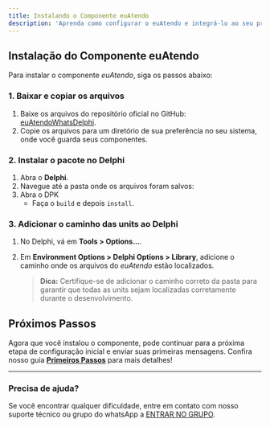 ```yaml
---
title: Instalando o Componente euAtendo
description: 'Aprenda como configurar o euAtendo e integrá-lo ao seu projeto Delphi.'
---
```


## Instalação do Componente euAtendo

Para instalar o componente *euAtendo*, siga os passos abaixo:

### 1. Baixar e copiar os arquivos

1. Baixe os arquivos do repositório oficial no GitHub: [euAtendoWhatsDelphi](https://github.com/paulojuniorbls/euAtendoWhatsDelphi).
2. Copie os arquivos para um diretório de sua preferência no seu sistema, onde você guarda seus componentes.

### 2. Instalar o pacote no Delphi

1. Abra o **Delphi**.
2. Navegue até a pasta onde os arquivos foram salvos:
3. Abra o DPK
   - Faça o  `build` e depois `install`.

### 3. Adicionar o caminho das units ao Delphi

1. No Delphi, vá em **Tools > Options...**.
2. Em **Environment Options > Delphi Options > Library**, adicione o caminho onde os arquivos do *euAtendo* estão localizados.

   > **Dica:** Certifique-se de adicionar o caminho correto da pasta para garantir que todas as units sejam localizadas corretamente durante o desenvolvimento.

## Próximos Passos

Agora que você instalou o componente, pode continuar para a próxima etapa de configuração inicial e enviar suas primeiras mensagens. Confira nosso guia **[Primeiros Passos](../essentials/primeiros-passos)** para mais detalhes!

---

### Precisa de ajuda?

Se você encontrar qualquer dificuldade, entre em contato com nosso suporte técnico ou grupo do whatsApp a [ENTRAR NO GRUPO](https://chat.whatsapp.com/DxuXCabArWdLZZBhx5wb1r).
